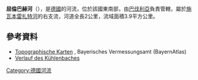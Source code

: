 {{No footnotes|time=2020-12-10T03:33:31+00:00}}
{{Coord|48|59|49.38|N|10|56|21.99|E|display=title}}

'''屈倫巴赫河'''（{{lang-de|Kühlenbach}}），是[[德國|德國]]的河流，位於該國東南部，由[[巴伐利亞|巴伐利亞]]負責管轄，屬於[[施瓦本雷扎特河|施瓦本雷扎特河]]的右支流，河道全長2公里，流域面積3.9平方公里。

==參考資料==
* [http://geoportal.bayern.de/bayernatlas/?x=2RgYT2iGt9hGht0RHc3xiDib3o8*xpn8asNoYyKBuMIutXVD2S2N6b29IcYLbSYqSACNyfbOxMkZNucFaBtGHUOuuEbuVZGy9wDE9J*h3ag&X=5429544.77&Y=4423180.17&zoom=11&lang=de&topic=ba&bgLayer=tk&catalogNodes=122 Topographische Karten] {{Wayback|url=http://geoportal.bayern.de/bayernatlas/?x=2RgYT2iGt9hGht0RHc3xiDib3o8*xpn8asNoYyKBuMIutXVD2S2N6b29IcYLbSYqSACNyfbOxMkZNucFaBtGHUOuuEbuVZGy9wDE9J*h3ag&X=5429544.77&Y=4423180.17&zoom=11&lang=de&topic=ba&bgLayer=tk&catalogNodes=122 |date=20160304120431 }}, Bayerisches Vermessungsamt (BayernAtlas)
* [http://geoportal.bayern.de/bayernatlas/?x=2RgYT2iGt9hGht0RHc3xiDib3o8*xpn8asNoYyKBuMIutXVD2S2N6b29IcYLbSYqSACNyfbOxMkZNucFaBtGHUOuuEbuVZGy9wDE9J*h3ag&X=5429544.77&Y=4423180.17&zoom=11&lang=de&topic=ba&bgLayer=tk&catalogNodes=122 Verlauf des Kühlenbaches] {{Wayback|url=http://geoportal.bayern.de/bayernatlas/?x=2RgYT2iGt9hGht0RHc3xiDib3o8*xpn8asNoYyKBuMIutXVD2S2N6b29IcYLbSYqSACNyfbOxMkZNucFaBtGHUOuuEbuVZGy9wDE9J*h3ag&X=5429544.77&Y=4423180.17&zoom=11&lang=de&topic=ba&bgLayer=tk&catalogNodes=122 |date=20160304120431 }}

{{Germany-geo-stub}}
[[Category:德國河流|Category:德國河流]]